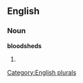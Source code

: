 
==English==

===Noun===
'''bloodsheds'''

# {{plural of|[[bloodshed]]}}

[[Category:English plurals]]